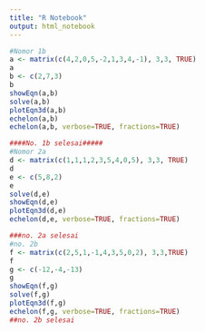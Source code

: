 ---
title: "R Notebook"
output: html_notebook
---



```{r}
#Nomor 1b
a <- matrix(c(4,2,0,5,-2,1,3,4,-1), 3,3, TRUE)
a
b <- c(2,7,3)
b
showEqn(a,b)
solve(a,b)
plotEqn3d(a,b)
echelon(a,b)
echelon(a,b, verbose=TRUE, fractions=TRUE)

####No. 1b selesai#####
#Nomor 2a
d <- matrix(c(1,1,1,2,3,5,4,0,5), 3,3, TRUE)
d
e <- c(5,8,2)
e
solve(d,e)
showEqn(d,e)
plotEqn3d(d,e)
echelon(d,e, verbose=TRUE, fractions=TRUE)

###no. 2a selesai
#no. 2b
f <- matrix(c(2,5,1,-1,4,3,5,0,2), 3,3,TRUE)
f
g <- c(-12,-4,-13)
g
showEqn(f,g)
solve(f,g)
plotEqn3d(f,g)
echelon(f,g, verbose=TRUE, fractions=TRUE)
##no. 2b selesai
```
